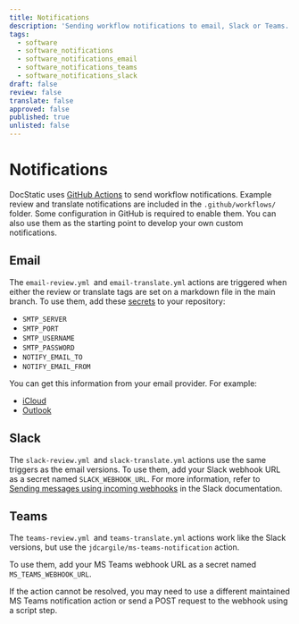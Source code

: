 ```yaml
---
title: Notifications
description: 'Sending workflow notifications to email, Slack or Teams.'
tags:
  - software
  - software_notifications
  - software_notifications_email
  - software_notifications_teams
  - software_notifications_slack
draft: false
review: false
translate: false
approved: false
published: true
unlisted: false
---
```


# Notifications

DocStatic uses [GitHub Actions](https://docs.github.com/en/actions) to send workflow notifications. Example review and translate notifications are included in the `.github/workflows/` folder. Some configuration in GitHub is required to enable them. You can also use them as the starting point to develop your own custom notifications.

## Email

The `email-review.yml `and `email-translate.yml` actions are triggered when either the review or translate tags are set on a markdown file in the main branch. To use them, add these [secrets](https://docs.github.com/en/actions/how-tos/write-workflows/choose-what-workflows-do/use-secrets) to your repository:

* `SMTP_SERVER`
* `SMTP_PORT`
* `SMTP_USERNAME`
* `SMTP_PASSWORD`
* `NOTIFY_EMAIL_TO`
* `NOTIFY_EMAIL_FROM`

You can get this information from your email provider. For example:

* [iCloud](https://support.apple.com/en-us/102525)
* [Outlook](https://support.microsoft.com/en-us/office/pop-imap-and-smtp-settings-for-outlook-com-d088b986-291d-42b8-9564-9c414e2aa040)

## Slack

The `slack-review.yml `and `slack-translate.yml` actions use the same triggers as the email versions. To use them, add your Slack webhook URL as a secret named `SLACK_WEBHOOK_URL`. For more information, refer to [Sending messages using incoming webhooks](https://docs.slack.dev/messaging/sending-messages-using-incoming-webhooks/) in the Slack documentation.

## Teams

The `teams-review.yml `and `teams-translate.yml` actions work like the Slack versions, but use the `jdcargile/ms-teams-notification` action.

To use them, add your MS Teams webhook URL as a secret named `MS_TEAMS_WEBHOOK_URL`.

If the action cannot be resolved, you may need to use a different maintained MS Teams notification action or send a POST request to the webhook using a script step.

